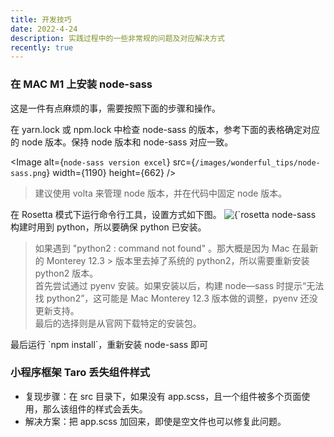 ```yaml
---
title: 开发技巧
date: 2022-4-24
description: 实践过程中的一些非常规的问题及对应解决方式
recently: true
---
```


### 在 MAC M1 上安装 node-sass

这是一件有点麻烦的事，需要按照下面的步骤和操作。

<Step number={1} title="检查 node 版本">
在 yarn.lock 或 npm.lock 中检查 node-sass
的版本，参考下面的表格确定对应的 node 版本。保持 node 版本和 node-sass 对应一致。

<Image
  alt={`node-sass version excel`}
  src={`/images/wonderful_tips/node-sass.png`}
  width={1190}
  height={662}
/>

> 建议使用 volta 来管理 node 版本，并在代码中固定 node 版本。

</Step>

<Step number={2} title="使用 Rosetta 模式运行 Command Line">
  在 Rosetta 模式下运行命令行工具，设置方式如下图。
  <Image
    alt={`rosetta setting`}
    src={`/images/wonderful_tips/rosetta.jpeg`}
    width={539}
    height={649}
  />
</Step>

<Step number={3} title="确保 python 已安装" >
node-sass 构建时用到 python，所以要确保 python 已安装。

> 如果遇到 "python2 : command not found" 。那大概是因为 Mac 在最新的 Monterey 12.3 > 版本里去掉了系统的 python2，所以需要重新安装 python2 版本。  
> 首先尝试通过 pyenv 安装。如果安装以后，构建 node—sass 时提示“无法找 python2”，这可能是 Mac Monterey 12.3 版本做的调整，pyenv 还没更新支持。  
>  最后的选择则是从官网下载特定的安装包。

</Step>

<Step number={4} title="安装 node-sass">
  最后运行 `npm install`，重新安装 node-sass 即可
</Step>

### 小程序框架 Taro 丢失组件样式

- 复现步骤：在 src 目录下，如果没有 app.scss，且一个组件被多个页面使用，那么该组件的样式会丢失。
- 解决方案：把 app.scss 加回来，即使是空文件也可以修复此问题。
